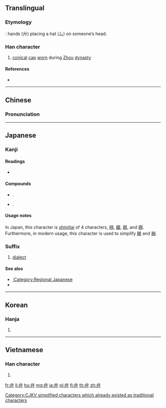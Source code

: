 {{also|辨|瓣|辯}}<!--(all of them only in Japanese Shinjitai)-->
==Translingual==
{{Han simplified forms|[[辯]][[辨]][[瓣]]|弁|[[辩]][[辨]][[瓣]]}}
===Etymology===
{{Han compound|ls=i|厶|廾}}: hands (廾) placing a hat (厶) on someone’s head.

===Han character===
{{Han char|rn=55|rad=廾|as=02|sn=5|four=23440|canj=IT,XIT|ids=⿱厶廾}}

# [[conic]]al [[cap]] [[worn]] during [[Zhou]] [[dynasty]]

====References====
* {{Han ref|kx=0353.110|dkj=09588|dj=0668.110|hdz=10514.070|uh=5F01|ud=24321|bh=A5AF|bd=42415}}

----

==Chinese==
{{zh-forms}}

===Pronunciation===
{{zh-pron
|m=biàn
|c=bin6,pun4
|mc=y
|oc=y
|ma=
|cat=n
}}

----

==Japanese==

===Kanji===
{{ja-kanji|grade=5|rs=廾02}}

====Readings====
* {{ja-readings|goon=[[べん]] (ben)|kanon=[[へん]] (hen), [[はん]] (han)|kun=[[かんむり]] (kammuri), [[わける]] (wakeru), [[わきまえる]] (wakimaeru)}}

====Compounds====
* {{m|ja|関西弁||Kansai dialect|tr=kansaiben|sc=Jpan}}.
* {{m|ja|花弁||petal|tr=kaben|sc=Jpan}}.
<!-- WTF? Why do 花びら and　花弁 mean the same, look so similar and yet are spoken completely different?　-->

====Usage notes====
In Japan, this character is [[shinjitai]] of 4 characters, [[辨]], [[瓣]], [[辯]], and [[辧]]. Furthermore, in modern usage, this character is used to simplify [[辮]] and [[辦]].

===Suffix===
{{ja-pos|suffix|べん|rom=ben|kyu=辯}}

# [[dialect]]

====See also====
* [[:Category:Regional Japanese]]
* {{ja-r|方言|ほうげん|gloss=dialect}}

----

==Korean==

===Hanja===
{{ko-hanja|hangeul=[[변]], [[반]]|eumhun=|rv=byeon, ban|mr=pyŏn, pan|y=pyen, pan}}

# {{defn|lang=ko|sort=廾02}}

----

==Vietnamese==

===Han character===
{{vi-hantu|rs=廾02|[[biền]], [[biện]]}}

# {{defn|lang=vi|sort=廾02}}

[[Category:CJKV simplified characters which already existed as traditional characters]]

[[fr:弁]]
[[li:弁]]
[[hu:弁]]
[[mg:弁]]
[[ja:弁]]
[[pl:弁]]
[[fi:弁]]
[[th:弁]]
[[zh:弁]]